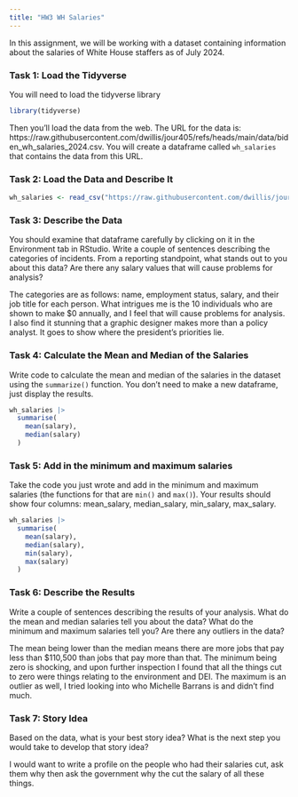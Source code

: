 ```yaml
---
title: "HW3 WH Salaries"
---
```


In this assignment, we will be working with a dataset containing information about the salaries of White House staffers as of July 2024.

### Task 1: Load the Tidyverse

You will need to load the tidyverse library

```r
library(tidyverse)
```

Then you'll load the data from the web. The URL for the data is: https://raw.githubusercontent.com/dwillis/jour405/refs/heads/main/data/biden_wh_salaries_2024.csv. You will create a dataframe called `wh_salaries` that contains the data from this URL.

### Task 2: Load the Data and Describe It

```r
wh_salaries <- read_csv("https://raw.githubusercontent.com/dwillis/jour405/refs/heads/main/data/biden_wh_salaries_2024.csv")
```
### Task 3: Describe the Data

You should examine that dataframe carefully by clicking on it in the Environment tab in RStudio. Write a couple of sentences describing the categories of incidents. From a reporting standpoint, what stands out to you about this data? Are there any salary values that will cause problems for analysis?

The categories are as follows: name, employment status, salary, and their job title for each person. What intrigues me is the 10 individuals who are shown to make $0 annually, and I feel that will cause problems for analysis. I also find it stunning that a graphic designer makes more than a policy analyst. It goes to show where the president's priorities lie.

### Task 4: Calculate the Mean and Median of the Salaries

Write code to calculate the mean and median of the salaries in the dataset using the `summarize()` function. You don't need to make a new dataframe, just display the results.

```r
wh_salaries |>
  summarise(
    mean(salary),
    median(salary)
  )
```

### Task 5: Add in the minimum and maximum salaries

Take the code you just wrote and add in the minimum and maximum salaries (the functions for that are `min()` and `max()`). Your results should show four columns: mean_salary, median_salary, min_salary, max_salary.

```r
wh_salaries |>
  summarise(
    mean(salary),
    median(salary),
    min(salary),
    max(salary)
  )
```

### Task 6: Describe the Results

Write a couple of sentences describing the results of your analysis. What do the mean and median salaries tell you about the data? What do the minimum and maximum salaries tell you? Are there any outliers in the data?

The mean being lower than the median means there are more jobs that pay less than $110,500 than jobs that pay more than that. The minimum being zero is shocking, and upon further inspection I found that all the things cut to zero were things relating to the environment and DEI. The maximum is an outlier as well, I tried looking into who Michelle Barrans is and didn't find much. 

### Task 7: Story Idea

Based on the data, what is your best story idea? What is the next step you would take to develop that story idea?

I would want to write a profile on the people who had their salaries cut, ask them why then ask the government why the cut the salary of all these things. 
